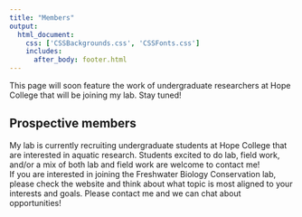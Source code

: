 ```yaml
--- 
title: "Members"
output: 
  html_document:
    css: ['CSSBackgrounds.css', 'CSSFonts.css']
    includes:
      after_body: footer.html
---
```

This page will soon feature the work of undergraduate researchers at Hope College that will be joining my lab. Stay tuned!

## Prospective members
My lab is currently recruiting undergraduate students at Hope College that are interested in aquatic research. Students excited to do lab, field work, and/or a mix of both lab and field work are welcome to contact me!  
If you are interested in joining the Freshwater Biology Conservation lab, please check the website and think about what topic is most aligned to your interests and goals. Please contact me and we can chat about opportunities!